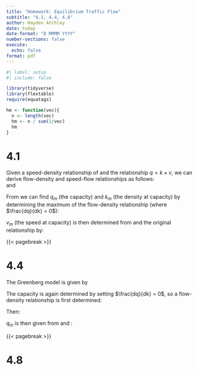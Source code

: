```yaml
---
title: "Homework: Equilibrium Traffic Flow"
subtitle: "4.1, 4.4, 4.8"
author: Hayden Atchley
date: today
date-format: "D MMMM YYYY"
number-sections: false
execute: 
  echo: false
format: pdf
---
```


```r
#| label: setup
#| include: false

library(tidyverse)
library(flextable)
require(equatags)

hm <- function(vec){
  n <- length(vec)
  hm <- n / sum(1/vec)
  hm
}
```

# 4.1

Given a speed-density relationship of
\begin{align}
v = v_f\left(1-\frac{k}{k_j}\right), \label{vk}
\end{align}
and the relationship $q = k\times v$, we can derive flow-density and speed-flow relationships as follows:
\begin{align}
q &= kv \\
q &= kv_f\left(1-\frac{k}{k_j}\right) \\
q &= kv_f - \frac{k^2v_f}{k_j} \label{qk}
\end{align}  
and
\begin{align}
k = \frac{q}{v},\quad v &= v_f\left(1-\frac{k}{k_j}\right) \\
\implies v &= v_f\left(1-\frac{q/v}{k_j}\right) \\
\implies v^2 &= v_fv - \frac{qv_f}{k_j}. \label{vq}
\end{align}

From \eqref{qk} we can find $q_m$ (the capacity) and $k_m$ (the density at capacity) by determining the maximum of the flow-density relationship (where $\frac{dq}{dk} = 0$):
\begin{align}
q &= kv_f - \frac{k^2v_f}{k_j} \\
\frac{dq}{dk} = 0 &= v_f - 2\frac{k_mv_f}{k_j} \\
0 &= v_f\left(1 - 2\frac{k_m}{k_j}\right) \\
0 &= 1 - 2\frac{k_m}{k_j} \quad \text{if } v_f \neq 0 \\
k_m &= \frac{k_j}{2} \label{km}
\end{align}
\begin{align}
q_m &= k_mv_f \left(1 - \frac{k_m}{k_j}\right) \\
q_m &= \frac{k_jv_f}{2}\left(1 - \frac{k_j/2}{k_j}\right) \\
q_m &= \frac{k_jv_f}{4}. \label{qm}
\end{align}

$v_m$ (the speed at capacity) is then determined from \eqref{qm} and the original relationship \eqref{vk} by:
\begin{align}
v_m &= v_f\left(1 - \frac{k_m}{k_j}\right) \\
v_m &= v_f\left(1 - \frac{k_j/2}{k_j}\right) \\
v_m &= \frac{v_f}{2}.
\end{align}

{{< pagebreak >}}

# 4.4

The Greenberg model is given by
\begin{align}
v = v_m\ln{\frac{k_j}{k}}. \label{greenberg}
\end{align}

The capacity is again determined by setting $\frac{dq}{dk} = 0$, so a flow-density relationship is first determined:
\begin{align}
q = kv = kv_m(\ln k_j - \ln k). \label{gb-qk}
\end{align}

Then:
\begin{align}
\frac{dq}{dk} = 0 &= \frac{d}{dk} kv_m(\ln k_j - \ln k) \\
0 &= k_mv_m\left(-\frac{1}{k_m}\right) + v_m(\ln k_j - \ln k_m) \\
0 &= v_m\left(\ln \frac{k_j}{k_m} - 1\right) \\
1 &= \ln \frac{k_j}{k_m} \quad\text{if } v_m \neq 0 \\
e &= \frac{k_j}{k_m} \\
k_m &= \frac{k_j}{e}. \label{gb-km}
\end{align}

$q_m$ is then given from \eqref{gb-qk} and \eqref{gb-km}:
\begin{align}
q_m = k_mv_m(\ln k_j - \ln k_m) &= k_mv_m\left(\ln \frac{k_j}{k_m}\right) \\
q_m &= \frac{k_jv_m}{e}\left(\ln \frac{k_j}{k_j/e}\right) \\
q_m &= \frac{k_jv_m}{e}
\end{align}

{{< pagebreak >}}

# 4.8

